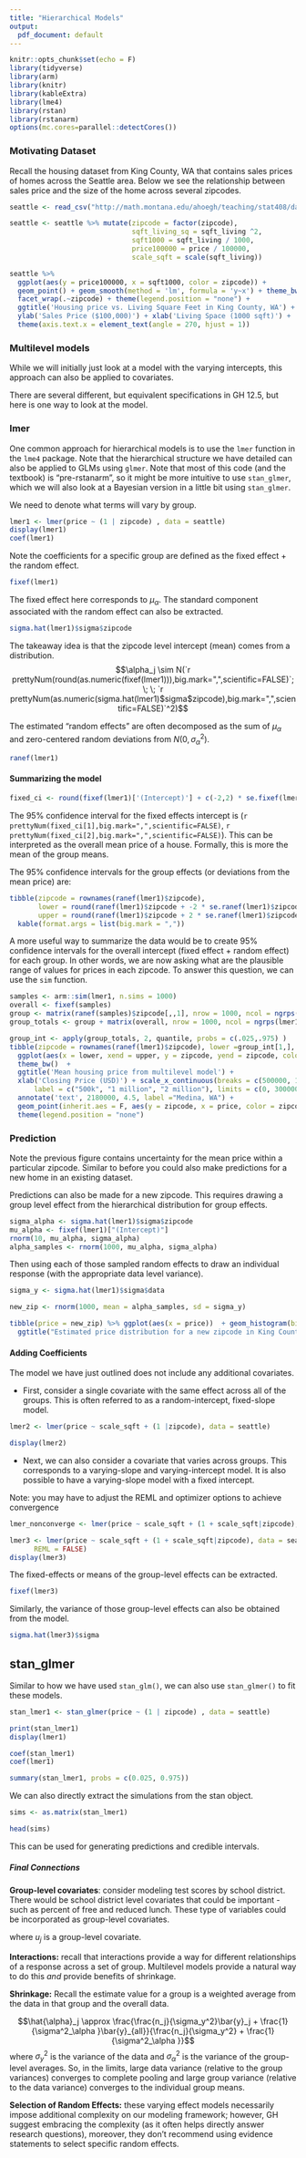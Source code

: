 ```yaml
---
title: "Hierarchical Models"
output:
  pdf_document: default
---
```


```r
knitr::opts_chunk$set(echo = F)
library(tidyverse) 
library(arm)
library(knitr)
library(kableExtra)
library(lme4)
library(rstan)
library(rstanarm)
options(mc.cores=parallel::detectCores())
```


### Motivating Dataset

Recall the housing dataset from King County, WA that contains sales prices of homes across the Seattle area. Below we see the relationship between sales price and the size of the home across several zipcodes.
\vfill

```r
seattle <- read_csv("http://math.montana.edu/ahoegh/teaching/stat408/datasets/SeattleHousing.csv")

seattle <- seattle %>% mutate(zipcode = factor(zipcode),
                              sqft_living_sq = sqft_living ^2,
                              sqft1000 = sqft_living / 1000,
                              price100000 = price / 100000,
                              scale_sqft = scale(sqft_living))
```

```r
seattle %>% 
  ggplot(aes(y = price100000, x = sqft1000, color = zipcode)) +
  geom_point() + geom_smooth(method = 'lm', formula = 'y~x') + theme_bw() +
  facet_wrap(.~zipcode) + theme(legend.position = "none") +
  ggtitle('Housing price vs. Living Square Feet in King County, WA') + 
  ylab('Sales Price ($100,000)') + xlab('Living Space (1000 sqft)') + 
  theme(axis.text.x = element_text(angle = 270, hjust = 1))
```

\vfill

### Multilevel models

While we will initially just look at a model with the varying intercepts, this approach can also be applied to covariates.

\vfill

There are several different, but equivalent specifications in GH 12.5, but here is one way to look at the model.

\begin{eqnarray*}
y_i &\sim& N(\alpha_{j[i]} + X_i \underline{\beta}, \sigma^2_y)\\
\alpha_j &\sim& N(\mu_\alpha, \sigma_{\alpha}^2)
\end{eqnarray*}


### lmer

One common approach for hierarchical models is to use the `lmer` function in the `lme4` package. Note that the hierarchical structure we have detailed can also be applied to GLMs using `glmer`. Note that most of this code (and the textbook) is "pre-rstanarm", so it might be more intuitive to use `stan_glmer`, which we will also look at a Bayesian version in a little bit using `stan_glmer`.

\vfill

We need to denote what terms will vary by group.

```r
lmer1 <- lmer(price ~ (1 | zipcode) , data = seattle)
display(lmer1)
coef(lmer1)
```

Note the coefficients for a specific group are defined as the fixed effect + the random effect.

```r
fixef(lmer1)
```
The fixed effect here corresponds to $\mu_\alpha$. The standard component associated with the random effect can also be extracted.

```r
sigma.hat(lmer1)$sigma$zipcode
```

The takeaway idea is that the zipcode level intercept (mean) comes from a distribution. 
$$\alpha_j \sim N(`r prettyNum(round(as.numeric(fixef(lmer1))),big.mark=",",scientific=FALSE)`; \; \; `r prettyNum(as.numeric(sigma.hat(lmer1)$sigma$zipcode),big.mark=",",scientific=FALSE)`^2)$$

\newpage

The estimated "random effects" are often decomposed as the sum of $\mu_\alpha$ and zero-centered random deviations from $N(0, \sigma^2_\alpha).$

```r
ranef(lmer1)
```

#### Summarizing the model

```r
fixed_ci <- round(fixef(lmer1)['(Intercept)'] + c(-2,2) * se.fixef(lmer1)['(Intercept)'])
```

The 95% confidence interval for the fixed effects intercept is (`r prettyNum(fixed_ci[1],big.mark=",",scientific=FALSE)`, `r prettyNum(fixed_ci[2],big.mark=",",scientific=FALSE)`). This can be interpreted as the overall mean price of a house. Formally, this is more the mean of the group means.
\vfill

The 95% confidence intervals for the group effects (or deviations from the mean price) are:
```r
tibble(zipcode = rownames(ranef(lmer1)$zipcode),
       lower = round(ranef(lmer1)$zipcode + -2 * se.ranef(lmer1)$zipcode), 
       upper = round(ranef(lmer1)$zipcode + 2 * se.ranef(lmer1)$zipcode)) %>% 
  kable(format.args = list(big.mark = ",")) 
```

\vfill

A more useful way to summarize the data would be to create 95% confidence intervals for the overall intercept (fixed effect + random effect) for each group. In other words, we are now asking what are the plausible range of values for prices in each zipcode. To answer this question, we can use the `sim` function.

```r
samples <- arm::sim(lmer1, n.sims = 1000)
overall <- fixef(samples)
group <- matrix(ranef(samples)$zipcode[,,1], nrow = 1000, ncol = ngrps(lmer1), byrow = F)
group_totals <- group + matrix(overall, nrow = 1000, ncol = ngrps(lmer1))
```

\newpage
```r
group_int <- apply(group_totals, 2, quantile, probs = c(.025,.975) )
tibble(zipcode = rownames(ranef(lmer1)$zipcode), lower =group_int[1,], upper = group_int[2,]) %>% 
  ggplot(aes(x = lower, xend = upper, y = zipcode, yend = zipcode, color = zipcode)) + 
  theme_bw()  + 
  ggtitle('Mean housing price from multilevel model') +
  xlab('Closing Price (USD)') + scale_x_continuous(breaks = c(500000, 1000000, 2000000),  
      label = c("500k", "1 million", "2 million"), limits = c(0, 3000000)) + geom_segment() +
  annotate('text', 2180000, 4.5, label ="Medina, WA") +
  geom_point(inherit.aes = F, aes(y = zipcode, x = price, color = zipcode), data = seattle, size = .2) + geom_segment(color = 'black') + labs(caption = "note: black bars represent confidence interval for mean price \n dots represent individual houses, where those more expensive than $3 million are excluded ") + 
  theme(legend.position = "none")
```

### Prediction

Note the previous figure contains uncertainty for the mean price within a particular zipcode. Similar to before you could also make predictions for a new home in an existing dataset. 

\vfill

Predictions can also be made for a new zipcode. This requires drawing a group level effect from the hierarchical distribution for group effects.

```r
sigma_alpha <- sigma.hat(lmer1)$sigma$zipcode
mu_alpha <- fixef(lmer1)["(Intercept)"]
rnorm(10, mu_alpha, sigma_alpha)
alpha_samples <- rnorm(1000, mu_alpha, sigma_alpha)
```

Then using each of those sampled random effects to draw an individual response (with the appropriate data level variance).
```r
sigma_y <- sigma.hat(lmer1)$sigma$data

new_zip <- rnorm(1000, mean = alpha_samples, sd = sigma_y)
```

\newpage
```r
tibble(price = new_zip) %>% ggplot(aes(x = price))  + geom_histogram(bins = 50) + theme_bw() + 
  ggtitle("Estimated price distribution for a new zipcode in King County, WA")
```

#### Adding Coefficients
The model we have just outlined does not include any additional covariates. 

- First, consider a single covariate with the same effect across all of the groups. This is often referred to as a random-intercept, fixed-slope model.

```r
lmer2 <- lmer(price ~ scale_sqft + (1 |zipcode), data = seattle)

display(lmer2)
```

\newpage

- Next, we can also consider a covariate that varies across groups. This corresponds to a varying-slope and varying-intercept model. It is also possible to have a varying-slope model with a fixed intercept.

\begin{eqnarray*}
y_i &\sim& N(\alpha_{j[i]} + X_i \beta_{j[i]}, \sigma^2_y)\\
\alpha_j &\sim& N(\mu_\alpha, \sigma_{\alpha}^2)\\
\beta_j &\sim& N(\mu_\beta, \sigma_{\beta}^2)
\end{eqnarray*}
\vfill

Note: you may have to adjust the REML and optimizer options to achieve convergence
```r
lmer_nonconverge <- lmer(price ~ scale_sqft + (1 + scale_sqft|zipcode), data = seattle)
```


```r
lmer3 <- lmer(price ~ scale_sqft + (1 + scale_sqft|zipcode), data = seattle,
      REML = FALSE)
display(lmer3)
```
\vfill

The fixed-effects or means of the group-level effects can be extracted.
```r
fixef(lmer3)
```

Similarly, the variance of those group-level effects can also be obtained from the model.
```r
sigma.hat(lmer3)$sigma
```

\newpage

## stan_glmer

Similar to how we have used `stan_glm()`, we can also use `stan_glmer()` to fit these models.

```r
stan_lmer1 <- stan_glmer(price ~ (1 | zipcode) , data = seattle)
```

\vfill

```r
print(stan_lmer1)
display(lmer1)
```

\newpage

```r
coef(stan_lmer1)
coef(lmer1)
```




\newpage

```r
summary(stan_lmer1, probs = c(0.025, 0.975))
```

\newpage

We can also directly extract the simulations from the stan object.

```r
sims <- as.matrix(stan_lmer1)

head(sims)
```

This can be used for generating predictions and credible intervals.

\newpage

##### Final Connections

__Group-level covariates__: consider modeling test scores by school district. There would be school district level covariates that could be important - such as percent of free and reduced lunch. These type of variables could be incorporated as group-level covariates.

\begin{eqnarray*}
y_i &\sim& N(\alpha_{j[i]} + X_i \beta_{j[i]}, \sigma^2_y)\\
\alpha_j &\sim& N(\mu_\alpha, \sigma_{\alpha}^2)\\
\beta_j &\sim& N(\underline{\boldsymbol{u_j \times \mu_\beta}}, \sigma_{\beta}^2)
\end{eqnarray*}
where $u_j$ is a group-level covariate.
\vfill

__Interactions:__ recall that interactions provide a way for different relationships of a response across a set of group. Multilevel models provide a natural way to do this _and_ provide benefits of shrinkage.

\vfill

__Shrinkage:__ Recall the estimate value for a group is a weighted average from the data in that group and the overall data.

$$\hat{\alpha}_j \approx \frac{\frac{n_j}{\sigma_y^2}\bar{y}_j + \frac{1}{\sigma^2_\alpha }\bar{y}_{all}}{\frac{n_j}{\sigma_y^2} + \frac{1}{\sigma^2_\alpha }}$$
where $\sigma^2_y$ is the variance of the data and $\sigma^2_\alpha$ is the variance of the group-level averages.
So, in the limits, large data variance (relative to the group variances) converges to complete pooling and large group variance (relative to the data variance) converges to the individual group means.

\vfill

__Selection of Random Effects:__ these varying effect models necessarily impose additional complexity on our modeling framework; however, GH suggest embracing the complexity (as it often helps directly answer research questions), moreover, they don't recommend using evidence statements to select specific random effects.


